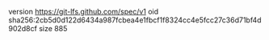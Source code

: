 version https://git-lfs.github.com/spec/v1
oid sha256:2cb5d0d122d6434a987fcbea4e1fbcf1f8324cc4e5fcc27c36d71bf4d902d8cf
size 885
